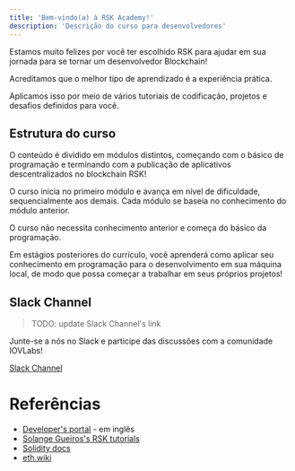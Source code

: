 ---
title: 'Bem-vindo(a) à RSK Academy!'
description: 'Descrição do curso para desenvolvedores'
---

Estamos muito felizes por você ter escolhido RSK para ajudar em sua jornada para se tornar um desenvolvedor Blockchain!

Acreditamos que o melhor tipo de aprendizado é a experiência prática.

Aplicamos isso por meio de vários tutoriais de codificação, projetos e desafios definidos para você.

## Estrutura do curso

O conteúdo é dividido em
módulos distintos, começando com o básico de programação e
terminando com a publicação de aplicativos descentralizados no blockchain RSK!

O curso inicia no primeiro módulo e avança em nível de dificuldade, sequencialmente aos demais.
Cada módulo se baseia no conhecimento do módulo anterior.

O curso não necessita conhecimento anterior e começa do básico da programação.

Em estágios posteriores do currículo, você aprenderá como aplicar seu conhecimento em programação para o desenvolvimento em sua máquina local, de modo que possa começar a trabalhar em seus próprios projetos!

## Slack Channel

> TODO: update Slack Channel's link

Junte-se a nós no Slack e participe das discussões com a comunidade IOVLabs!

[Slack Channel](https://developers.rsk.co/slack)

# Referências

- [Developer's portal](https://developers.rsk.co/) - em inglês
- [Solange Gueiros's RSK tutorials](https://rsk.solange.dev/)
- [Solidity docs](https://docs.soliditylang.org/)
- [eth.wiki](https://eth.wiki/)


